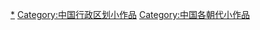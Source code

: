 [[Category:中国各朝代行政区划|*]]
[[Category:中国行政区划小作品|Category:中国行政区划小作品]]
[[Category:中国各朝代小作品|Category:中国各朝代小作品]]